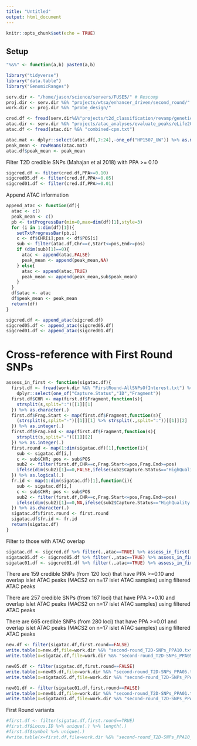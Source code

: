 ```yaml
---
title: "Untitled"
output: html_document
---
```


```r
knitr::opts_chunk$set(echo = TRUE)
```

## Setup 


```r

"%&%" <- function(a,b) paste0(a,b)

library("tidyverse")
library("data.table")
library("GenomicRanges")

serv.dir <- "/home/jason/science/servers/FUSE5/" # Rescomp
proj.dir <- serv.dir %&% "projects/wtsa/enhancer_driven/second_round/"
work.dir <- proj.dir %&% "probe_design/"

cred.df <- fread(serv.dir%&%"projects/t2d_classification/revamp/genetic_credible_sets/gencred.txt")
atac.dir <- serv.dir %&% "projects/atac_analyses/evaluate_peaks/eLife2018/"
atac.df <- fread(atac.dir %&% "combined-cpm.txt")

atac.mat <- dplyr::select(atac.df[,7:24],-one_of("HP1507_UW")) %>% as.matrix(.)
peak_mean <- rowMeans(atac.mat)
atac.df$peak_mean <- peak_mean


```


Filter T2D credible SNPs (Mahajan et al 2018) with PPA >= 0.10

```r

sigcred.df <- filter(cred.df,PPA>=0.10)
sigcred05.df <- filter(cred.df,PPA>=0.05)
sigcred01.df <- filter(cred.df,PPA>=0.01)


```

Append ATAC information 

```r

append_atac <- function(df){
  atac <- c()
  peak_mean <- c()
  pb <- txtProgressBar(min=0,max=dim(df)[1],style=3)
  for (i in 1:dim(df)[1]){
    setTxtProgressBar(pb,i)
    c <- df$CHR[i];pos <- df$POS[i]
    sub <- filter(atac.df,Chr==c,Start<=pos,End>=pos)
    if (dim(sub)[1]==0){
      atac <- append(atac,FALSE)
      peak_mean <- append(peak_mean,NA)
    } else{
      atac <- append(atac,TRUE)
      peak_mean <- append(peak_mean,sub$peak_mean)      
    }
  }
  df$atac <- atac
  df$peak_mean <- peak_mean
  return(df)
}

```


```r

sigcred.df <- append_atac(sigcred.df)
sigcred05.df <- append_atac(sigcred05.df)
sigcred01.df <- append_atac(sigcred01.df)

```


# Cross-reference with First Round SNPs 


```r

assess_in_first <- function(sigatac.df){
  first.df <- fread(work.dir %&% "FirstRound-AllSNPsOfInterest.txt") %>%
    dplyr::select(one_of("Capture.Status","ID","Fragment"))
  first.df$CHR <- map(first.df$Fragment,function(s){
    strsplit(s,split=":")[[1]][1]
  }) %>% as.character(.)
  first.df$Frag.Start <- map(first.df$Fragment,function(s){
    (strsplit(s,split="-")[[1]][1] %>% strsplit(.,split=":"))[[1]][2]
  }) %>% as.integer(.)
  first.df$Frag.End <- map(first.df$Fragment,function(s){
    strsplit(s,split="-")[[1]][2]
  }) %>% as.integer(.)
  first.round <- map(1:dim(sigatac.df)[1],function(i){
    sub <- sigatac.df[i,]
    c <- sub$CHR; pos <- sub$POS
    sub2 <- filter(first.df,CHR==c,Frag.Start<=pos,Frag.End>=pos)
    ifelse(dim(sub2)[1]==0,FALSE,ifelse(sub2$Capture.Status=="HighQuality.paired",TRUE,FALSE))
  }) %>% as.logical(.)
  fr.id <- map(1:dim(sigatac.df)[1],function(i){
    sub <- sigatac.df[i,]
    c <- sub$CHR; pos <- sub$POS
    sub2 <- filter(first.df,CHR==c,Frag.Start<=pos,Frag.End>=pos)
    ifelse(dim(sub2)[1]==0,NA,ifelse(sub2$Capture.Status=="HighQuality.paired",sub2$ID,NA))
  }) %>% as.character(.)
  sigatac.df$first.round <- first.round
  sigatac.df$fr.id <- fr.id  
  return(sigatac.df)
}

```



Filter to those with ATAC overlap 

```r

sigatac.df <- sigcred.df %>% filter(.,atac==TRUE) %>% assess_in_first(.)
sigatac05.df <- sigcred05.df %>% filter(.,atac==TRUE) %>% assess_in_first(.)
sigatac01.df <- sigcred01.df %>% filter(.,atac==TRUE) %>% assess_in_first(.)

```

There are 159 credible SNPs (from 120 loci) that have PPA >=0.10 and overlap islet ATAC peaks (MACS2 on n=17 islet ATAC samples) using filtered ATAC peaks 

There are 257 credible SNPs (from 167 loci) that have PPA >=0.10 and overlap islet ATAC peaks (MACS2 on n=17 islet ATAC samples) using filtered ATAC peaks 

There are 665 credible SNPs (from 280 loci) that have PPA >=0.01 and overlap islet ATAC peaks (MACS2 on n=17 islet ATAC samples) using filtered ATAC peaks




```r

new.df <- filter(sigatac.df,first.round==FALSE)
write.table(x=new.df,file=work.dir %&% "second-round_T2D-SNPs_PPA10.txt",sep="\t",quote=F,row.names=F)
write.table(x=sigatac.df,file=work.dir %&% "second-round_T2D-SNPs_PPA05_withFirstRound.txt",sep="\t",quote=F,row.names=F)

new05.df <- filter(sigatac.df,first.round==FALSE)
write.table(x=new05.df,file=work.dir %&% "second-round_T2D-SNPs_PPA05.txt",sep="\t",quote=F,row.names=F)
write.table(x=sigatac05.df,file=work.dir %&% "second-round_T2D-SNPs_PPA05_withFirstRound.txt",sep="\t",quote=F,row.names=F)

new01.df <- filter(sigatac01.df,first.round==FALSE)
write.table(x=new01.df,file=work.dir %&% "second-round_T2D-SNPs_PPA01.txt",sep="\t",quote=F,row.names=F)
write.table(x=sigatac01.df,file=work.dir %&% "second-round_T2D-SNPs_PPA01_withFirstRound.txt",sep="\t",quote=F,row.names=F)
```


First Round variants 

```r

#first.df <- filter(sigatac.df,first.round==TRUE)
#first.df$Locus.ID %>% unique(.) %>% length(.)
#first.df$symbol %>% unique(.)
#write.table(x=first.df,file=work.dir %&% "second-round_T2D-SNPs_PPA10_OnlyInFirstRound.txt",sep="\t",quote=F,row.names=F)


```

